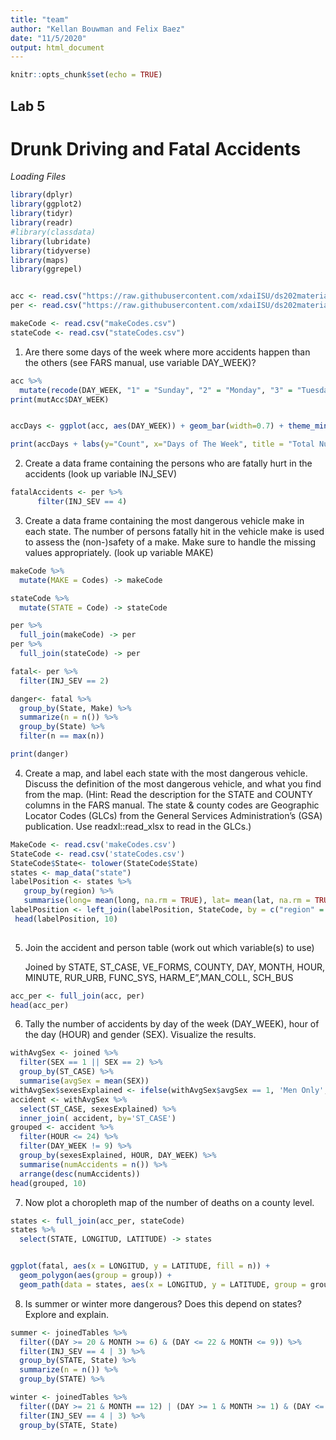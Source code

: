 ```yaml
---
title: "team"
author: "Kellan Bouwman and Felix Baez"
date: "11/5/2020"
output: html_document
---
```


```r
knitr::opts_chunk$set(echo = TRUE)
```

## Lab 5
# Drunk Driving and Fatal Accidents

*Loading Files*
```r
library(dplyr)
library(ggplot2)
library(tidyr)
library(readr)
#library(classdata)
library(lubridate)
library(tidyverse)
library(maps)
library(ggrepel)


acc <- read.csv("https://raw.githubusercontent.com/xdaiISU/ds202materials/master/hwlabs/fars2017/accident.csv", stringsAsFactors = FALSE)
per <- read.csv("https://raw.githubusercontent.com/xdaiISU/ds202materials/master/hwlabs/fars2017/person.csv", stringsAsFactors = FALSE)

makeCode <- read.csv("makeCodes.csv")
stateCode <- read.csv("stateCodes.csv")
```

1. Are there some days of the week where more accidents happen than the others (see FARS manual, use variable DAY_WEEK)?

```r
acc %>%
  mutate(recode(DAY_WEEK, "1" = "Sunday", "2" = "Monday", "3" = "Tuesday", "4" = "Wednesday", "5" = "Thursday", "6" = "Friday", "7"  = "Saturday")) -> mutAcc
print(mutAcc$DAY_WEEK)


accDays <- ggplot(acc, aes(DAY_WEEK)) + geom_bar(width=0.7) + theme_minimal()

print(accDays + labs(y="Count", x="Days of The Week", title = "Total Number of Accidents on each day of the Week"))
```

2. Create a data frame containing the persons who are fatally hurt in the accidents (look up variable INJ_SEV)

```r
fatalAccidents <- per %>%
      filter(INJ_SEV == 4)
```

3. Create a data frame containing the most dangerous vehicle make in each state. The number of persons fatally hit in the vehicle make is used to assess the (non-)safety of a make. Make sure to handle the missing values appropriately. (look up variable MAKE)

```r
makeCode %>%
  mutate(MAKE = Codes) -> makeCode

stateCode %>%
  mutate(STATE = Code) -> stateCode

per %>%
  full_join(makeCode) -> per
per %>%
  full_join(stateCode) -> per

fatal<- per %>%
  filter(INJ_SEV == 2)

danger<- fatal %>%
  group_by(State, Make) %>%
  summarize(n = n()) %>%
  group_by(State) %>%
  filter(n == max(n))

print(danger)
```

4. Create a map, and label each state with the most dangerous vehicle. Discuss the definition of the most dangerous vehicle, and what you find from the map. (Hint: Read the description for the STATE and COUNTY columns in the FARS manual. The state & county codes are Geographic Locator Codes (GLCs) from the General Services Administration’s (GSA) publication. Use readxl::read_xlsx to read in the GLCs.)

```r
MakeCode <- read.csv('makeCodes.csv')
StateCode <- read.csv('stateCodes.csv')
StateCode$State<- tolower(StateCode$State)
states <- map_data("state")
labelPosition <- states %>%
   group_by(region) %>%
   summarise(long= mean(long, na.rm = TRUE), lat= mean(lat, na.rm = TRUE))
labelPosition <- left_join(labelPosition, StateCode, by = c("region" = "State"))
 head(labelPosition, 10)
    
```

5. Join the accident and person table (work out which variable(s) to use)

   Joined by STATE, ST_CASE, VE_FORMS, COUNTY, DAY, MONTH, HOUR, MINUTE, RUR_URB, FUNC_SYS, HARM_E",MAN_COLL, SCH_BUS

```r
acc_per <- full_join(acc, per)
head(acc_per)
```

6. Tally the number of accidents by day of the week (DAY_WEEK), hour of the day (HOUR) and gender (SEX). Visualize the results.

```r
withAvgSex <- joined %>%
  filter(SEX == 1 || SEX == 2) %>%
  group_by(ST_CASE) %>%
  summarise(avgSex = mean(SEX))
withAvgSex$sexesExplained <- ifelse(withAvgSex$avgSex == 1, 'Men Only', ifelse(withAvgSex$avgSex == 2, 'Women Only', 'Men and Women'))
accident <- withAvgSex %>%
  select(ST_CASE, sexesExplained) %>%
  inner_join( accident, by='ST_CASE')
grouped <- accident %>%
  filter(HOUR <= 24) %>%
  filter(DAY_WEEK != 9) %>%
  group_by(sexesExplained, HOUR, DAY_WEEK) %>%
  summarise(numAccidents = n()) %>%
  arrange(desc(numAccidents))
head(grouped, 10)
```

7. Now plot a choropleth map of the number of deaths on a county level.

```r
states <- full_join(acc_per, stateCode)
states %>%
  select(STATE, LONGITUD, LATITUDE) -> states


ggplot(fatal, aes(x = LONGITUD, y = LATITUDE, fill = n)) + 
  geom_polygon(aes(group = group)) + 
  geom_path(data = states, aes(x = LONGITUD, y = LATITUDE, group = group), inherit.aes=FALSE, size=2, color='white')
```

8. Is summer or winter more dangerous? Does this depend on states? Explore and explain.

```r
summer <- joinedTables %>%
  filter((DAY >= 20 & MONTH >= 6) & (DAY <= 22 & MONTH <= 9)) %>%
  filter(INJ_SEV == 4 | 3) %>%
  group_by(STATE, State) %>%
  summarize(n = n()) %>%
  group_by(STATE) %>%

winter <- joinedTables %>%
  filter((DAY >= 21 & MONTH == 12) | (DAY >= 1 & MONTH >= 1) & (DAY <= 1 & MONTH <= 3)) %>%
  filter(INJ_SEV == 4 | 3) %>%
  group_by(STATE, State)
```


